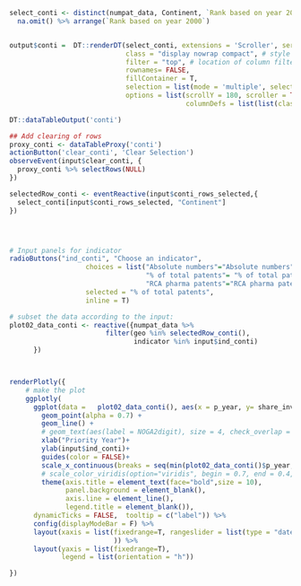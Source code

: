 ```r

select_conti <- distinct(numpat_data, Continent, `Rank based on year 2000`)  %>% 
  na.omit() %>% arrange(`Rank based on year 2000`)


output$conti =  DT::renderDT(select_conti, extensions = 'Scroller', server = F,
                             class = "display nowrap compact", # style
                             filter = "top", # location of column filters
                             rownames= FALSE,
                             fillContainer = T,
                             selection = list(mode = 'multiple', selected = which(select_conti$Continent %in% c("Europe"))),
                             options = list(scrollY = 180, scroller = TRUE, dom = 't', scrollX= T,
                                            columnDefs = list(list(className = 'dt-center', targets = 1))))

DT::dataTableOutput('conti')

## Add clearing of rows
proxy_conti <- dataTableProxy('conti')
actionButton('clear_conti', 'Clear Selection')
observeEvent(input$clear_conti, {
  proxy_conti %>% selectRows(NULL)
})

selectedRow_conti <- eventReactive(input$conti_rows_selected,{
  select_conti[input$conti_rows_selected, "Continent"]
})




# Input panels for indicator 
radioButtons("ind_conti", "Choose an indicator",
                   choices = list("Absolute numbers"="Absolute numbers",
                                  "% of total patents"= "% of total patents", 
                                  "RCA pharma patents"="RCA pharma patents"),
                   selected = "% of total patents", 
                   inline = T)

# subset the data according to the input:
plot02_data_conti <- reactive({numpat_data %>%
                        filter(geo %in% selectedRow_conti(),
                               indicator %in% input$ind_conti)
      }) 



renderPlotly({
    # make the plot
    ggplotly(
      ggplot(data =   plot02_data_conti(), aes(x = p_year, y= share_inv, color = geo, shape = geo, label = Geo)) +
        geom_point(alpha = 0.7) +
        geom_line() +
        # geom_text(aes(label = NOGA2digit), size = 4, check_overlap = FALSE, position = position_nudge(y = +0.1))+
        xlab("Priority Year")+
        ylab(input$ind_conti)+
        guides(color = FALSE)+
        scale_x_continuous(breaks = seq(min(plot02_data_conti()$p_year, na.rm = T), max(plot02_data_conti()$p_year, na.rm = T), by = 5)) +
        # scale_color_viridis(option="viridis", begin = 0.7, end = 0.4, discrete = FALSE, name = "None")+
        theme(axis.title = element_text(face="bold",size = 10),
              panel.background = element_blank(),
              axis.line = element_line(),
              legend.title = element_blank()),
      dynamicTicks = FALSE,  tooltip = c("label")) %>%
      config(displayModeBar = F) %>%
      layout(xaxis = list(fixedrange=T, rangeslider = list(type = "date", visible=T, thickness=0.1)
                          )) %>%
      layout(yaxis = list(fixedrange=T),
             legend = list(orientation = "h"))

})


```
